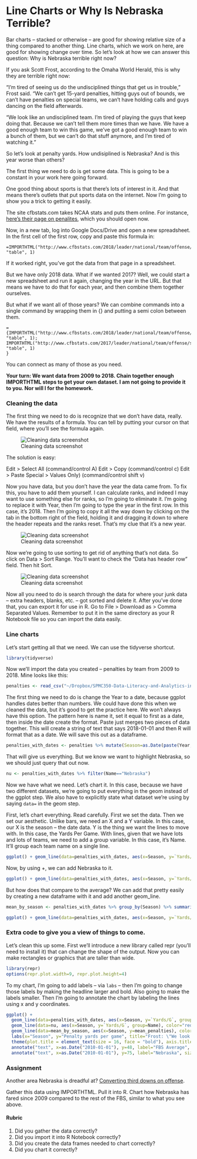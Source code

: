 # Line Charts or Why Is Nebraska Terrible?

Bar charts -- stacked or otherwise -- are good for showing relative size of a thing compared to another thing. Line charts, which we work on here, are good for showing change over time. 
So let's look at how we can answer this question: Why is Nebraska terrible right now?

If you ask Scott Frost, according to the Omaha World Herald, this is why they are terrible right now:

"I’m tired of seeing us do the undisciplined things that get us in trouble," Frost said. "We can’t get 15-yard penalties, hitting guys out of bounds, we can’t have penalties on special teams, we can’t have holding calls and guys dancing on the field afterwards.

"We look like an undisciplined team. I’m tired of playing the guys that keep doing that. Because we can’t tell them more times than we have. We have a good enough team to win this game, we’ve got a good enough team to win a bunch of them, but we can’t do that stuff anymore, and I’m tired of watching it."

So let's look at penalty yards. How undisiplined is Nebraska? And is this year worse than others? 

The first thing we need to do is get some data. This is going to be a constant in your work here going forward. 

One good thing about sports is that there's lots of interest in it. And that means there's outlets that put sports data on the internet. Now I'm going to show you a trick to getting it easily. 

The site cfbstats.com takes NCAA stats and puts them online. For instance, [here's their page on penalites](http://www.cfbstats.com/2018/leader/national/team/offense/split01/category14/sort01.html), which you should open now.

Now, in a new tab, log into Google Docs/Drive and open a new spreadsheet. In the first cell of the first row, copy and paste this formula in:

```
=IMPORTHTML("http://www.cfbstats.com/2018/leader/national/team/offense/split01/category14/sort01.html", "table", 1)
```

If it worked right, you've got the data from that page in a spreadsheet. 

But we have only 2018 data. What if we wanted 2017? Well, we could start a new spreadsheet and run it again, changing the year in the URL. But that means we have to do that for each year, and then combine them together ourselves.

But what if we want all of those years? We can combine commands into a single command by wrapping them in {} and putting a semi colon between them. 

```
={IMPORTHTML("http://www.cfbstats.com/2018/leader/national/team/offense/split01/category14/sort01.html", "table", 1); IMPORTHTML("http://www.cfbstats.com/2017/leader/national/team/offense/split01/category14/sort01.html", "table", 1)
}
```
You can connect as many of those as you need. 

**Your turn: We want data from 2009 to 2018. Chain together enough IMPORTHTML steps to get your own dataset. I am not going to provide it to you. Nor will I for the homework.**

### Cleaning the data

The first thing we need to do is recognize that we don't have data, really. We have the results of a formula. You can tell by putting your cursor on that field, where you'll see the formula again.

![Cleaning data screenshot](clean1.png "Cleaning Data Screenshot 1")

The solution is easy:

Edit > Select All (command/control A)
Edit > Copy (command/control c)
Edit > Paste Special > Values Only) (command/control shift v)

Now you have data, but you don't have the year the data came from. To fix this, you have to add them yourself. I can calculate ranks, and indeed I may want to use something else for ranks, so I'm going to eliminate it. I'm going to replace it with Year, then I'm going to type the year in the first row. In this case, it's 2018. Then I'm going to copy it all the way down by clicking on the tab in the bottom right of the field, holding it and dragging it down to where the header repeats and the ranks reset. That's my clue that it's a new year. 

![Cleaning data screenshot](clean2.png "Cleaning Data Screenshot 2")

Now we're going to use sorting to get rid of anything that's not data. So click on Data > Sort Range. You'll want to check the "Data has header row" field. Then hit Sort.

![Cleaning data screenshot](clean3.png "Cleaning Data Screenshot 3")

Now all you need to do is search through the data for where your junk data -- extra headers, blanks, etc. -- got sorted and delete it. After you've done that, you can export it for use in R. Go to File > Download as > Comma Separated Values. Remember to put it in the same directory as your R Notebook file so you can import the data easily.

### Line charts

Let's start getting all that we need. We can use the tidyverse shortcut. 

```r
library(tidyverse)
```

Now we'll import the data you created -- penalties by team from 2009 to 2018. Mine looks like this: 

```r
penalties <- read_csv("~/Dropbox/SPMC350-Data-Literacy-and-Analytics-in-Sports/Data/penalties.csv")
```

The first thing we need to do is change the Year to a date, because ggplot handles dates better than numbers. We could have done this when we cleaned the data, but it's good to get the practice here. We won't always have this option. The pattern here is name it, set it equal to first as a date, then inside the date create the format. Paste just merges two pieces of data together. This will create a string of text that says 2018-01-01 and then R will format that as a date. We will save this out as a dataframe. 

```r
penalties_with_dates <- penalties %>% mutate(Season=as.Date(paste(Year,"-01-01",sep="")))
```

That will give us everything. But we know we want to highlight Nebraska, so we should just query that out now. 

```r
nu <- penalties_with_dates %>% filter(Name=="Nebraska")
```

Now we have what we need. Let's chart it. In this case, because we have two different datasets, we're going to put everything in the geom instead of the ggplot step. We also have to explicitly state what dataset we're using by saying `data=` in the geom step. 

First, let's chart everything. Read carefully. First we set the data. Then we set our aesthetic. Unlike bars, we need an X and a Y variable. In this case, our X is the season -- the date data. Y is the thing we want the lines to move with. In this case, the Yards Per Game. With lines, given that we have lots and lots of teams, we need to add a group variable. In this case, it's Name. It'll group each team name on a single line. 

```r
ggplot() + geom_line(data=penalties_with_dates, aes(x=Season, y=`Yards/G`, group=Name), color="light grey")
```
Now, by using +, we can add Nebraska to it. 

```r
ggplot() + geom_line(data=penalties_with_dates, aes(x=Season, y=`Yards/G`, group=Name), color="light grey") + geom_line(data=nu, aes(x=Season, y=`Yards/G`, group=Name), color="red")
```

But how does that compare to the average? We can add that pretty easily by creating a new dataframe with it and add another geom_line. 

```r
mean_by_season <- penalties_with_dates %>% group_by(Season) %>% summarize(mean_penalties=mean(`Yards/G`))
```

```r
ggplot() + geom_line(data=penalties_with_dates, aes(x=Season, y=`Yards/G`, group=Name), color="light grey") + geom_line(data=nu, aes(x=Season, y=`Yards/G`, group=Name), color="red") + geom_line(data=mean_by_season, aes(x=Season, y=mean_penalties), color="black")
```

### Extra code to give you a view of things to come. 

Let's clean this up some. First we'll introduce a new library called repr (you'll need to install it) that can change the shape of the output. Now you can make rectangles or graphics that are taller than wide. 

```r
library(repr)
options(repr.plot.width=9, repr.plot.height=4)
```

To my chart, I'm going to add labels -- via `labs` -- then I'm going to change those labels by making the headline larger and bold. Also going to make the labels smaller. Then I'm going to annotate the chart by labeling the lines using x and y coordinates. 

```r
ggplot() + 
  geom_line(data=penalties_with_dates, aes(x=Season, y=`Yards/G`, group=Name), color="light grey") + 
  geom_line(data=nu, aes(x=Season, y=`Yards/G`, group=Name), color="red") +
  geom_line(data=mean_by_season, aes(x=Season, y=mean_penalties), color="black") +
  labs(x="Season", y="Penalty yards per game", title="Frost: \"We look like an undisciplined team\"", subtitle="Nebraska is tied for dead last in the FBS in penalty yards per game in the 2018 season.", caption="Source: NCAA | By Matt Waite") + 
  theme(plot.title = element_text(size = 16, face = "bold"), axis.title = element_text(size = 8), plot.subtitle = element_text(size=10))  + 
  annotate("text", x=as.Date("2010-01-01"), y=48, label="FBS Average", size=3) +
  annotate("text", x=as.Date("2010-01-01"), y=75, label="Nebraska", size=3)
```

### Assignment

Another area Nebraska is dreadful at? [Converting third downs on offense](http://www.cfbstats.com/2018/leader/national/team/offense/split01/category25/sort01.html).

Gather this data using IMPORTHTML. Pull it into R. Chart how Nebraska has fared since 2009 compared to the rest of the FBS, similar to what you see above. 

#### Rubric

1. Did you gather the data correctly?
2. Did you import it into R Notebook correctly?
3. Did you create the data frames needed to chart correctly?
4. Did you chart it correctly?